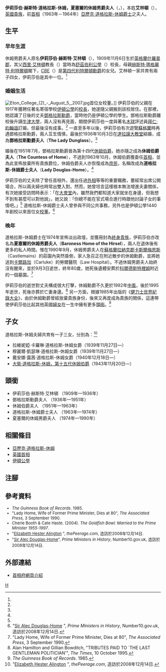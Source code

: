 {{Infobox Celebrity
| name = <small>夏塞爾的休姆男爵夫人<br>Baroness Home of the Hirsel</small>
| image = Baroness Home.jpg
|image_size= 130px
| caption =
| birth_date = 1909年11月6日
| birth_place ={{UK}}[[英格蘭|英格蘭]][[什羅普郡|什羅普郡]] 
| death_date = 1990年9月3日（80歲）
| death_place={{UK}}[[蘇格蘭|蘇格蘭]][[拉納克郡|拉納克郡]]
| occupation = [[英國首相|英國首相]]夫人及[[貴族|貴族]]
| nationality = 
| salary = 
| networth = 
| spouse =
| website =
| footnotes = 
}}

'''伊莉莎伯·赫斯特·道格拉斯-休姆，夏塞爾的休姆男爵夫人'''（{{lang-en|Elizabeth Hester Douglas-Home, Baroness Home of the Hirsel}}，{{bd|1909年|11月6日|1990年|9月3日|H}}），本姓'''艾林頓'''（{{lang|en|Alington}}），[[英國|英國]][[貴族|貴族]]，前[[英國首相|首相]]（1963年－1964年）[[亞歷克·道格拉斯-休姆|亞歷克·道格拉斯-休姆爵士]]之夫人。

==生平==
===早年生涯===
休姆男爵夫人原名'''伊莉莎伯·赫斯特·艾林頓'''（{{lang|en|Elizabeth Hester Alington}}），1909年11月6日生於[[英格蘭|英格蘭]][[什羅普郡|什羅普郡]]，其父[[西里·艾林頓|西里·艾林頓]]教長（{{lang|en|Very Revd Cyril Alington}}）當時為[[舒茲伯利公學|舒茲伯利公學]]（{{lang|en|Shrewsbury School}}）校長，母親[[赫斯特·瑪格麗特·利特爾頓|赫斯特·瑪格麗特·利特爾頓]]閣下，[[CBE|CBE]]（{{lang|en|Hon. Hester Margaret Lyttelton}}）是[[喬治·利特爾頓，第四代利特爾頓男爵|第四代利特爾頓勳爵]]的女兒。艾林頓一家共育有兩子四女，伊莉莎伯是其中一位。<ref name=peer/>

===婚姻生活===
[[File:Eton_College_(2)_-_August_5,_2007.jpg|thumb]]首位女校董。]]
伊莉莎伯的父親在1917年獲聘任著名寄宿學校[[伊頓公學|伊頓公學]]的[[校長|校長]]，她遂隨父親搬到該校居住。在那裡，她認識了日後的丈夫[[亞歷克·道格拉斯-休姆|鄧格拉斯勳爵]]，當時他仍是伊頓公學的學生。鄧格拉斯勳爵離校後升讀[[牛津大學|牛津大學]]，兩人沒有再見面，期間伊莉莎伯一度與著名[[木球|木球]]評述員[[拜仁·約翰遜|拜仁·約翰遜]]訂婚，但最後沒有成事。<ref name=num/> 一直至多年以後，伊莉莎伯有次遊覽[[蘇格蘭|蘇格蘭]]時再遇鄧格拉斯勳爵，兩人互生情愫，最後於1936年10月3日在[[達拉謨大教堂|達拉謨大教堂]]結婚，成為'''鄧格拉斯勳爵夫人'''（'''The Lady Dunglass'''）。<ref name=peer/>

婚後在1951年7月，鄧格拉斯勳爵晉為第十四代[[休姆伯爵|休姆伯爵]]，她亦隨之成為'''休姆伯爵夫人'''（'''The Countess of Home'''），不過到1963年10月，休姆伯爵獲委任[[英國首相|首相]]，並為此宣佈放棄所有貴族爵位，休姆伯爵夫人亦恢復成為[[庶民|庶民]]，名稱改成為'''道格拉斯-休姆爵士夫人'''（'''Lady Douglas-Home'''）。<ref name=peer/>

伊莉莎伯的丈夫除了曾任首相外，還出任過[[英國外相|外相]]等等的重要職務，要經常出席公開場合，所以兩夫婦也時常出雙入對。然而，她曾坦言這樣根本無法增進夫妻關係，有次她接受訪問時表示：「在[[大會堂|大會堂]]內，雖然我們都知道大家就坐在身邊，但我想不到有甚麼可以對他說」，她又說：「你總不能在官式場合進行時跟他討論子女的事情吧。」<ref name=news/> 道格拉斯-休姆爵士夫人曾參與不同公共事務，另外也是伊頓公學1440年創校以來首位女[[校董|校董]]。<ref name="num">"[http://www.number10.gov.uk/history-and-tour/prime-ministers-in-history/sir-alec-douglas-home Sir Alec Douglas-Home] {{webarchive|url=https://web.archive.org/web/20081216103141/http://www.number10.gov.uk/history-and-tour/prime-ministers-in-history/sir-alec-douglas-home |date=2008-12-16 }}", ''Prime Ministers in History'', Number10.gov.uk, 造訪於2008年12月14日.</ref>

===晚年===
道格拉斯-休姆爵士在1974年宣佈淡出政壇，並獲冊封為[[終身貴族|終身貴族]]，伊莉莎伯亦改名為'''夏塞爾的休姆男爵夫人'''（'''Baroness Home of the Hirsel'''），兩人在退休後有更多的私人時間。惟在1990年9月，休姆男爵夫人在[[蘇格蘭|蘇格蘭]][[拉納克郡|拉納克郡]][[卡斯爾梅恩斯|卡斯爾梅恩斯]]（Castlemains）的莊園內突然昏倒，家人急召正在附近散步的休姆勳爵，並將她送到[[卡爾路加|卡爾路加]]（Carluke）的勞爾醫院（Law Hospital）。不過休姆男爵夫人始終沒有醒來，並於9月3日逝世，終年80歲，她死後遺體安葬於[[科爾德斯特裡姆|科爾德斯特裡姆]]附近的一個墓園。<ref name="news">"Lady Home, Wife of Former Prime Minister, Dies at 80", ''The Associated Press'', 3 September 1990.</ref>

伊莉莎伯的逝世對丈夫構成很大打擊，休姆勳爵不久更於1992年[[中風|中風]]，後於1995年逝世，死後亦葬於亡妻身邊。<ref>Alan Hamilton and Gillian Bowditch, "TRIBUTES PAID TO `THE LAST GENTLEMAN POLITICIAN'", ''The Times'', 10 October 1995.</ref> 另一方面，根據1985年出版的《[[健力士世界紀錄大全|健力士世界紀錄大全]]》，由於休姆勳爵曾經放棄貴族身份，後來又再度成為貴族的關係，這連帶使伊莉莎伯比起其他英國[[婦女|婦女]]在一生中擁有更多[[伊莉莎伯·道格拉斯-休姆，夏塞爾的休姆男爵夫人#頭銜|頭銜]]。<ref>''The Guinness Book of Records''. 1985.</ref>

==子女==
道格拉斯-休姆夫婦共育有一子三女，分別為：<ref name="peer">"[http://www.thepeerage.com/p1134.htm#i11336 Elizabeth Hester Alington] {{Wayback|url=http://www.thepeerage.com/p1134.htm#i11336 |date=20080929145955 }}", ''thePeerage.com'', 造訪於2008年12月14日.</ref>

* 拉維妮婭·卡羅琳·道格拉斯-休姆女爵（1939年11月27日—）
* 穆麗爾·凱瑟琳·道格拉斯-休姆女爵（1939年11月27日—）
* 戴安娜·露茜·道格拉斯-休姆女爵（1940年12月18日—）
* [[大衛·道格拉斯-休姆，第十五代休姆伯爵|大衛·道格拉斯-休姆，第十五代休姆伯爵]]（1943年11月20日—）

==頭銜==
* 伊莉莎伯·赫斯特·艾林頓 （1909年—1936年）
* 鄧格拉斯勳爵夫人 （1936年—1951年）
* 休姆伯爵夫人 （1951年—1963年）
* 道格拉斯-休姆爵士夫人 （1963年—1974年）
* 夏塞爾的休姆男爵夫人 （1974年—1990年）

==相關條目==
* [[亞歷克·道格拉斯-休姆|亞歷克·道格拉斯-休姆]]
* [[英國首相|英國首相]]
* [[伊頓公學|伊頓公學]]

==注腳==
<div style="font-size:small">
{{reflist|2}}
</div>

==參考資料==
<div style="font-size:small">
* ''The Guinness Book of Records''. 1985.
* "Lady Home, Wife of Former Prime Minister, Dies at 80", ''The Associated Press'', 3 September 1990.
* Cherie Booth & Cate Haste. (2004). ''The Goldfish Bowl: Married to the Prime Minister 1955-1997''.
* "[http://www.thepeerage.com/p1134.htm#i11336 Elizabeth Hester Alington] {{Wayback|url=http://www.thepeerage.com/p1134.htm#i11336 |date=20080929145955 }}", ''thePeerage.com'', 造訪於2008年12月14日.
* "[https://web.archive.org/web/20081216103141/http://www.number10.gov.uk/history-and-tour/prime-ministers-in-history/sir-alec-douglas-home Sir Alec Douglas-Home]", ''Prime Ministers in History'', Number10.gov.uk, 造訪於2008年12月14日.
</div>

==外部連結==
* [https://web.archive.org/web/20081216103141/http://www.number10.gov.uk/history-and-tour/prime-ministers-in-history/sir-alec-douglas-home 首相府網頁介紹]

{{start box}}
{{succession box|[[桃樂絲·麥美倫貴女|桃樂絲·麥美倫貴女]]|[[瑪麗·威爾遜，里沃的威爾遜男爵|瑪麗·威爾遜]]|[[英國首相夫人|英國首相夫人]]|1963年至1964年}}
{{end box}}

[[Category:英國首相配偶|H]]